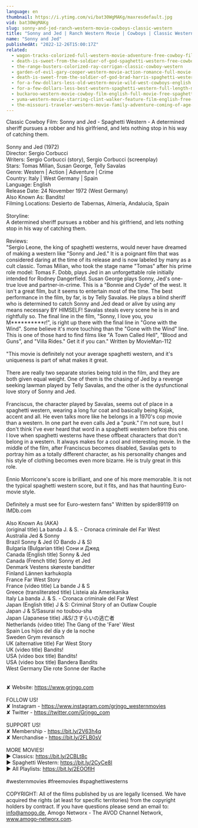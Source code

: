 ```yaml
---
language: en
thumbnail: https://i.ytimg.com/vi/bat30WgMAKg/maxresdefault.jpg
vid: bat30WgMAKg
slug: sonny-and-jed-ranch-western-movie-cowboys-classic-western
title: "Sonny and Jed | Ranch Western Movie | Cowboys | Classic Western"
name: "Sonny and Jed"
publishedAt: "2022-12-26T15:00:17Z"
related:
  - wagon-tracks-colorized-full-western-movie-adventure-free-cowboy-film
  - death-is-sweet-from-the-soldier-of-god-spaghetti-western-free-cowboy-film
  - the-range-busters-colorized-ray-corrigan-classic-cowboy-western
  - garden-of-evil-gary-cooper-western-movie-action-romance-full-movie-english
  - death-is-sweet-from-the-soldier-of-god-brad-harris-spaghetti-western-cowboy-film
  - for-a-few-dollars-less-old-western-movie-wild-west-cowboys-english
  - for-a-few-dollars-less-best-western-spaghetti-western-full-length-movie-wild-west
  - buckaroo-western-movie-cowboy-film-english-full-movie-free-spaghetti-western
  - yuma-western-movie-starring-clint-walker-feature-film-english-free-movie-full-length-youtube
  - the-missouri-traveler-western-movie-family-adventure-coming-of-age-english-free-movie-full
---
```


Classic Cowboy Film: Sonny and Jed - Spaghetti Western - A determined sheriff pursues a robber and his girlfriend, and lets nothing stop in his way of catching them.<br />
<br />
Sonny and Jed (1972) <br />
Director: Sergio Corbucci<br />
Writers: Sergio Corbucci (story), Sergio Corbucci (screenplay) <br />
Stars: Tomas Milian, Susan George, Telly Savalas<br />
Genre: Western | Action | Adventure | Crime<br />
Country: Italy | West Germany | Spain<br />
Language: English<br />
Release Date: 24 November 1972 (West Germany) <br />
Also Known As: Bandits! <br />
Filming Locations: Desierto de Tabernas, Almería, Andalucía, Spain<br />
<br />
Storyline:<br />
A determined sheriff pursues a robber and his girlfriend, and lets nothing stop in his way of catching them.<br />
<br />
Reviews:<br />
"Sergio Leone, the king of spaghetti westerns, would never have dreamed of making a western like "Sonny and Jed." It is a poignant film that was considered daring at the time of its release and is now labeled by many as a cult classic. Tomas Milian, who took the stage name "Tomas" after his prime role model: Tomas F. Dobb, plays Jed in an unforgettable role initially intended for Rodney Dangerfield. Susan George plays Sonny, Jed's one-true love and partner-in-crime. This is a "Bonnie and Clyde" of the west. It isn't a great film, but it seems to entertain most of the time. The best performance in the film, by far, is by Telly Savalas. He plays a blind sheriff who is determined to catch Sonny and Jed dead or alive by using any means necessary BY HIMSELF! Savalas steals every scene he is in and rightfully so. The final line in the film, "Sonny, I love you, you M**********r!", is right up there with the final line in "Gone with the Wind". Some believe it's more touching than the "Gone with the Wind" line. This is one of those hard to find films like "A Town Called Hell", "Blood and Guns", and "Villa Rides." Get it if you can." Written by MovieMan-112<br />
<br />
"This movie is definitely not your average spaghetti western, and it's uniqueness is part of what makes it great.<br />
<br />
There are really two separate stories being told in the film, and they are both given equal weight. One of them is the chasing of Jed by a revenge seeking lawman played by Telly Savalas, and the other is the dysfunctional love story of Sonny and Jed.<br />
<br />
Franciscus, the character played by Savalas, seems out of place in a spaghetti western, wearing a long fur coat and basically being Kojak, accent and all. He even talks more like he belongs in a 1970's cop movie than a western. In one part he even calls Jed a "punk." I'm not sure, but I don't think I've ever heard that word in a spaghetti western before this one. I love when spaghetti westerns have these offbeat characters that don't belong in a western. It always makes for a cool and interesting movie. In the middle of the film, after Franciscus becomes disabled, Savalas gets to portray him as a totally different character, as his personality changes and his style of clothing becomes even more bizarre. He is truly great in this role.<br />
<br />
Ennio Morricone's score is brilliant, and one of his more memorable. It is not the typical spaghetti western score, but it fits, and has that haunting Euro-movie style.<br />
<br />
Definitely a must see for Euro-western fans" Written by spider89119 on IMDb.com <br />
<br />
Also Known As (AKA)<br />
(original title) La banda J. & S. - Cronaca criminale del Far West<br />
Australia Jed & Sonny<br />
Brazil Sonny & Jed (O Bando J & S)<br />
Bulgaria (Bulgarian title) Сони и Джед<br />
Canada (English title) Sonny & Jed<br />
Canada (French title) Sonny et Jed<br />
Denmark Vestens skøreste banditter<br />
Finland Lännen karhukopla<br />
France Far West Story<br />
France (video title) La bande J & S<br />
Greece (transliterated title) Listeia ala Amerikanika<br />
Italy La banda J. & S. - Cronaca criminale del Far West<br />
Japan (English title) J & S: Criminal Story of an Outlaw Couple<br />
Japan J & S/Sasurai no toubou-sha<br />
Japan (Japanese title) J&S/さすらいの逃亡者<br />
Netherlands (video title) The Gang of the 'Fare' West<br />
Spain Los hijos del día y de la noche<br />
Sweden Grym revansch<br />
UK (alternative title) Far West Story<br />
UK (video title) Bandits!<br />
USA (video box title) Bandits!<br />
USA (video box title) Bandera Bandits<br />
West Germany Die rote Sonne der Rache<br />
<br />
<br />
✘ Website: https://www.grjngo.com<br />
<br />
FOLLOW US!<br />
✘ Instagram - https://www.instagram.com/grjngo_westernmovies<br />
✘ Twitter - https://twitter.com/Grjngo_com<br />
<br />
SUPPORT US!<br />
✘ Membership - https://bit.ly/2V63h4q<br />
✘ Merchandise - https://bit.ly/2FLB0sV<br />
<br />
MORE MOVIES! <br />
► Classics: https://bit.ly/2CBLt8c <br />
► Spaghetti Western: https://bit.ly/2CyCe8I <br />
► All Playlists: https://bit.ly/2EOOfIH <br />
<br />
#westernmovies #freemovies #spaghettiwesterns<br />
<br />
COPYRIGHT: All of the films published by us are legally licensed. We have acquired the rights (at least for specific territories) from the copyright holders by contract. If you have questions please send an email to: info@amogo.de, Amogo Networx - The AVOD Channel Network, www.amogo-networx.com.